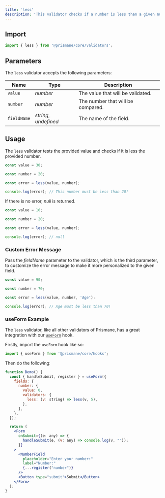 ---
title: 'less'
description: 'This validator checks if a number is less than a given number.'
---

## Import

```js
import { less } from '@prismane/core/validators';
```

## Parameters

The `less` validator accepts the following parameters:

| Name        | Type                  | Description                       |
| ----------- | --------------------- | --------------------------------- |
| `value`     | _number_              | The value that will be validated. |
| `number`    | _number_              | The number that will be compared. |
| `fieldName` | _string_, _undefined_ | The name of the field.            |

## Usage

The `less` validator tests the provided value and checks if it is less the provided number.

```ts
const value = 30;

const number = 20;

const error = less(value, number);

console.log(error); // This number must be less than 20!
```

If there is no error, _null_ is returned.

```ts
const value = 10;

const number = 20;

const error = less(value, number);

console.log(error); // null
```

### Custom Error Message

Pass the _fieldName_ parameter to the validator, which is the third parameter, to customize the error message to make it more personalized to the given field.

```ts
const value = 90;

const number = 70;

const error = less(value, number, 'Age');

console.log(error); // Age must be less than 70!
```

### useForm Example

The `less` validator, like all other validators of Prismane, has a great integration with our [`useForm`](/docs/hooks/use-form) hook.

Firstly, import the `useForm` hook like so:

```js
import { useForm } from '@prismane/core/hooks';
```

Then do the following:

```jsx preview
function Demo() {
  const { handleSubmit, register } = useForm({
    fields: {
      number: {
        value: 0,
        validators: {
          less: (v: string) => less(v, 5),
        },
      },
    },
  });

  return (
    <Form
      onSubmit={(e: any) => {
        handleSubmit(e, (v: any) => console.log(v, ""));
      }}
    >
      <NumberField
        placeholder="Enter your number:"
        label="Number:"
        {...register("number")}
      />
      <Button type="submit">Submit</Button>
    </Form>
  );
}
```
